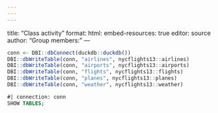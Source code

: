 ```yaml
---
---
---
```

title: "Class activity"
format: 
  html:
    embed-resources: true
editor: source
author: "Group members: "
---

```r
conn <- DBI::dbConnect(duckdb::duckdb())
DBI::dbWriteTable(conn, "airlines", nycflights13::airlines)
DBI::dbWriteTable(conn, "airports", nycflights13::airports)
DBI::dbWriteTable(conn, "flights", nycflights13::flights)
DBI::dbWriteTable(conn, "planes", nycflights13::planes)
DBI::dbWriteTable(conn, "weather", nycflights13::weather)
```

```sql
#| connection: conn
SHOW TABLES;
```

